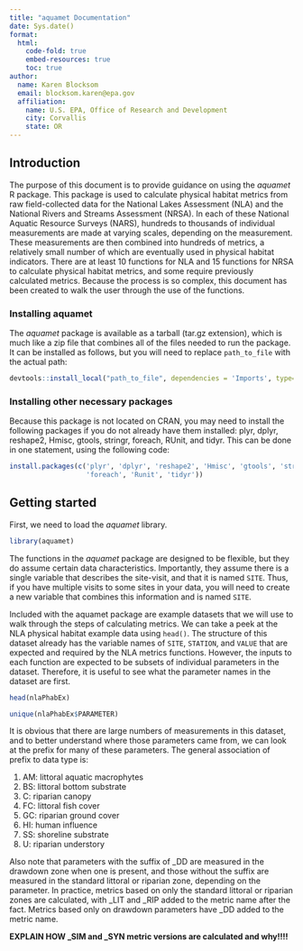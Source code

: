 ---
title: "aquamet Documentation"
date: Sys.date()
format: 
  html: 
    code-fold: true
    embed-resources: true
    toc: true
author: 
  name: Karen Blocksom
  email: blocksom.karen@epa.gov
  affiliation: 
    name: U.S. EPA, Office of Research and Development
    city: Corvallis
    state: OR
---

## Introduction

The purpose of this document is to provide guidance on using the *aquamet* R package. This package is used to calculate physical habitat metrics from raw field-collected data for the National Lakes Assessment (NLA) and the National Rivers and Streams Assessment (NRSA). In each of these National Aquatic Resource Surveys (NARS), hundreds to thousands of individual measurements are made at varying scales, depending on the measurement. These measurements are then combined into hundreds of metrics, a relatively small number of which are eventually used in physical habitat indicators. There are at least 10 functions for NLA and 15 functions for NRSA to calculate physical habitat metrics, and some require previously calculated metrics. Because the process is so complex, this document has been created to walk the user through the use of the functions.

### Installing aquamet

The *aquamet* package is available as a tarball (tar.gz extension), which is much like a zip file that combines all of the files needed to run the package. It can be installed as follows, but you will need to replace `path_to_file` with the actual path:

```{r install-package, eval=FALSE}
devtools::install_local("path_to_file", dependencies = 'Imports', type="source")
```

### Installing other necessary packages

Because this package is not located on CRAN, you may need to install the following packages if you do not already have them installed: plyr, dplyr, reshape2, Hmisc, gtools, stringr, foreach, RUnit, and tidyr. This can be done in one statement, using the following code:

```{r install-oth-pkgs, eval=FALSE}
install.packages(c('plyr', 'dplyr', 'reshape2', 'Hmisc', 'gtools', 'stringr', 
                   'foreach', 'Runit', 'tidyr'))
```

## Getting started

First, we need to load the *aquamet* library.

```{r load-library}
library(aquamet)

```

The functions in the *aquamet* package are designed to be flexible, but they do assume certain data characteristics. Importantly, they assume there is a single variable that describes the site-visit, and that it is named `SITE`. Thus, if you have multiple visits to some sites in your data, you will need to create a new variable that combines this information and is named `SITE`.

Included with the aquamet package are example datasets that we will use to walk through the steps of calculating metrics. We can take a peek at the NLA physical habitat example data using `head()`. The structure of this dataset already has the variable names of `SITE`, `STATION`, and `VALUE` that are expected and required by the NLA metrics functions. However, the inputs to each function are expected to be subsets of individual parameters in the dataset. Therefore, it is useful to see what the parameter names in the dataset are first.

```{r data-look}

head(nlaPhabEx)

unique(nlaPhabEx$PARAMETER)
```

It is obvious that there are large numbers of measurements in this dataset, and to better understand where those parameters came from, we can look at the prefix for many of these parameters. The general association of prefix to data type is:

1)  AM: littoral aquatic macrophytes
2)  BS: littoral bottom substrate
3)  C: riparian canopy
4)  FC: littoral fish cover
5)  GC: riparian ground cover
6)  HI: human influence
7)  SS: shoreline substrate
8)  U: riparian understory

Also note that parameters with the suffix of \_DD are measured in the drawdown zone when one is present, and those without the suffix are measured in the standard littoral or riparian zone, depending on the parameter. In practice, metrics based on only the standard littoral or riparian zones are calculated, with \_LIT and \_RIP added to the metric name after the fact. Metrics based only on drawdown parameters have \_DD added to the metric name.

**EXPLAIN HOW \_SIM and \_SYN metric versions are calculated and why!!!!**
